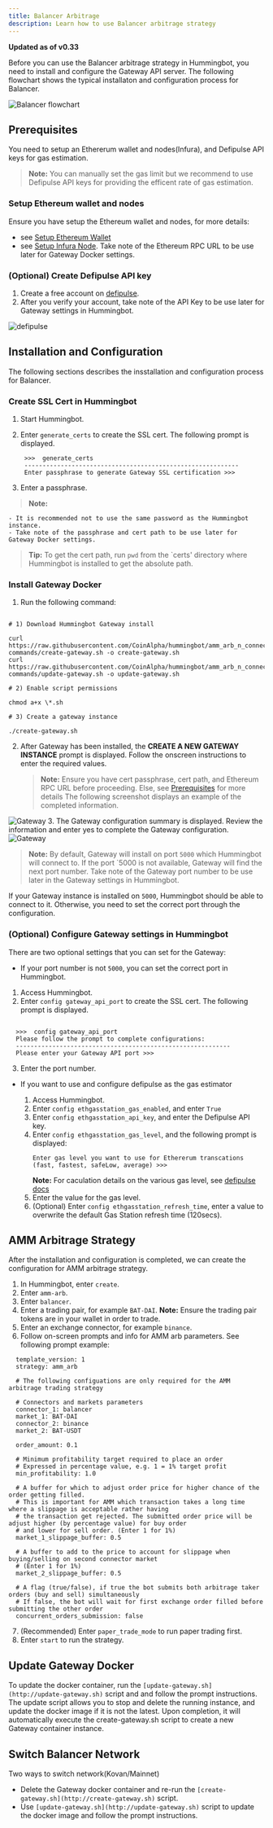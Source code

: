 ```yaml
---
title: Balancer Arbitrage
description: Learn how to use Balancer arbitrage strategy
---
```



**Updated as of v0.33**

Before you can use the Balancer arbitrage strategy in Hummingbot, you need to install and configure the Gateway API server. The following flowchart shows the typical installaton and configuration process for Balancer.

![Balancer flowchart](/img/balancer-flowchart.png)

## Prerequisites

You need to setup an Ethererum wallet and nodes(Infura), and Defipulse API keys for gas estimation.

> **Note:** You can manually set the gas limit but we recommend to use Defipulse API keys for providing the efficent rate of gas estimation.

### Setup Ethereum wallet and nodes

Ensure you have setup the Ethereum wallet and nodes, for more details:

- see [Setup Ethereum Wallet](https://docs.hummingbot.io/operation/adv-command-ref/#setup-ethereum-wallet)
- see [Setup Infura Node](https://docs.hummingbot.io/operation/adv-command-ref/#option-1-infura). Take note of the Ethereum RPC URL to be use later for Gateway Docker settings.

### (Optional) Create Defipulse API key

1. Create a free account on [defipulse](https://data.defipulse.com/signup).
2. After you verify your account, take note of the API Key to be use later for Gateway settings in Hummingbot.

![defipulse](/img/defipulse.png)

## Installation and Configuration

The following sections describes the insstallation and configuration process for Balancer.

### Create SSL Cert in Hummingbot

1. Start Hummingbot.
2. Enter `generate_certs` to create the SSL cert. The following prompt is displayed.

   ```
    >>>  generate_certs
    -----------------------------------------------------------
    Enter passphrase to generate Gateway SSL certification >>>
   ```

3. Enter a passphrase.

> **Note:**

    - It is recommended not to use the same password as the Hummingbot instance.
    - Take note of the passphrase and cert path to be use later for Gateway Docker settings.

> **Tip:** To get the cert path, run `pwd` from the `certs' directory where Hummingbot is installed to get the absolute path.

### Install Gateway Docker

1. Run the following command:

```

# 1) Download Hummingbot Gateway install

curl https://raw.githubusercontent.com/CoinAlpha/hummingbot/amm_arb_n_connectors/installation/docker-commands/create-gateway.sh -o create-gateway.sh
curl https://raw.githubusercontent.com/CoinAlpha/hummingbot/amm_arb_n_connectors/installation/docker-commands/update-gateway.sh -o update-gateway.sh

# 2) Enable script permissions

chmod a+x \*.sh

# 3) Create a gateway instance

./create-gateway.sh

```

2.  After Gateway has been installed, the **CREATE A NEW GATEWAY INSTANCE** prompt is displayed. Follow the onscreen instructions to enter the required values.
    > **Note:** Ensure you have cert passphrase, cert path, and Ethereum RPC URL before proceeding. Else, see [Prerequisites](/strategies/balancer-arb/#prerequisites) for more details
    > The following screenshot displays an example of the completed information.

![Gateway](/img/gateway.png) 3. The Gateway configuration summary is displayed. Review the information and enter yes to complete the Gateway configuration.
![Gateway](/img/gateway-summary.png)

> **Note:** By default, Gateway will install on port `5000` which Hummingbot will connect to. If the port `5000 is not available, Gateway will find the next port number. Take note of the Gateway port number to be use later in the Gateway settings in Hummingbot.

If your Gateway instance is installed on `5000`, Hummingbot should be able to connect to it. Otherwise, you need to set the correct port through the configuration.

### (Optional) Configure Gateway settings in Hummingbot

There are two optional settings that you can set for the Gateway:

- If your port number is not `5000`, you can set the correct port in Hummingbot.

1. Access Hummingbot.
2. Enter `config gateway_api_port` to create the SSL cert. The following prompt is displayed.

```

  >>>  config gateway_api_port
  Please follow the prompt to complete configurations:
  -----------------------------------------------------------
  Please enter your Gateway API port >>>

```

3. Enter the port number.

- If you want to use and configure defipulse as the gas estimator

  1. Access Hummingbot.
  2. Enter `config ethgasstation_gas_enabled`, and enter `True`
  3. Enter `config ethgasstation_api_key`, and enter the Defipulse API key.
  4. Enter `config ethgasstation_gas_level`, and the following prompt is displayed:
     ```
     Enter gas level you want to use for Ethererum transcations (fast, fastest, safeLow, average) >>>
     ```
     **Note:** For caculation details on the various gas level, see [defipulse docs](https://docs.defipulse.com/api-docs-by-provider/egs/gas-price)
  5. Enter the value for the gas level.
  6. (Optional) Enter `config ethgasstation_refresh_time`, enter a value to overwrite the default Gas Station refresh time (120secs).

## AMM Arbitrage Strategy

After the installation and configuration is completed, we can create the configuration for AMM arbitrage strategy.

1. In Hummingbot, enter `create`.
2. Enter `amm-arb`.
3. Enter `balancer`.
4. Enter a trading pair, for example `BAT-DAI`. **Note:** Ensure the trading pair tokens are in your wallet in order to trade.
5. Enter an exchange connector, for example `binance`.
6. Follow on-screen prompts and info for AMM arb parameters. See following prompt example:

```
  template_version: 1
  strategy: amm_arb

  # The following configuations are only required for the AMM arbitrage trading strategy

  # Connectors and markets parameters
  connector_1: balancer
  market_1: BAT-DAI
  connector_2: binance
  market_2: BAT-USDT

  order_amount: 0.1

  # Minimum profitability target required to place an order
  # Expressed in percentage value, e.g. 1 = 1% target profit
  min_profitability: 1.0

  # A buffer for which to adjust order price for higher chance of the order getting filled.
  # This is important for AMM which transaction takes a long time where a slippage is acceptable rather having
  # the transaction get rejected. The submitted order price will be adjust higher (by percentage value) for buy order
  # and lower for sell order. (Enter 1 for 1%)
  market_1_slippage_buffer: 0.5

  # A buffer to add to the price to account for slippage when buying/selling on second connector market
  # (Enter 1 for 1%)
  market_2_slippage_buffer: 0.5

  # A flag (true/false), if true the bot submits both arbitrage taker orders (buy and sell) simultaneously
  # If false, the bot will wait for first exchange order filled before submitting the other order
  concurrent_orders_submission: false
```

7. (Recommended) Enter `paper_trade_mode` to run paper trading first.
8. Enter `start` to run the strategy.

## Update Gateway Docker

To update the docker container, run the `[update-gateway.sh](http://update-gateway.sh)` script and and follow the prompt instructions. The update script allows you to stop and delete the running instance, and update the docker image if it is not the latest. Upon completion, it will automatically execute the create-gateway.sh script to create a new Gateway container instance.

## Switch Balancer Network

Two ways to switch network(Kovan/Mainnet)

- Delete the Gateway docker container and re-run the `[create-gateway.sh](http://create-gateway.sh)` script.
- Use `[update-gateway.sh](http://update-gateway.sh)` script to update the docker image and follow the prompt instructions.
